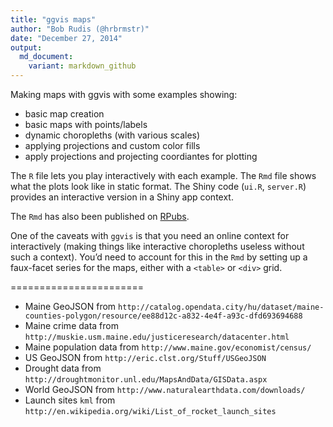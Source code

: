 ```yaml
---
title: "ggvis maps"
author: "Bob Rudis (@hrbrmstr)"
date: "December 27, 2014"
output:
  md_document:
    variant: markdown_github
---
```


Making maps with ggvis with some examples showing:

- basic map creation
- basic maps with points/labels
- dynamic choropleths (with various scales)
- applying projections and custom color fills
- apply projections and projecting coordiantes for plotting

The `R` file lets you play interactively with each example. The `Rmd` file shows what the plots look like in static format. The Shiny code (`ui.R`, `server.R`) provides an interactive version in a Shiny app context.

The `Rmd` has also been published on [RPubs](http://rpubs.com/hrbrmstr/ggvis-maps).

One of the caveats with `ggvis` is that you need an online context for interactively (making things like interactive choropleths useless without such a context). You'd need to account for this in the `Rmd` by setting up a faux-facet series for the maps, either with a `<table>` or `<div>` grid.

=======================

- Maine GeoJSON from `http://catalog.opendata.city/hu/dataset/maine-counties-polygon/resource/ee88d12c-a832-4e4f-a93c-dfd693694688`
- Maine crime data from `http://muskie.usm.maine.edu/justiceresearch/datacenter.html`
- Maine population data from `http://www.maine.gov/economist/census/`
- US GeoJSON from `http://eric.clst.org/Stuff/USGeoJSON`
- Drought data from `http://droughtmonitor.unl.edu/MapsAndData/GISData.aspx`
- World GeoJSON from `http://www.naturalearthdata.com/downloads/`
- Launch sites `kml` from `http://en.wikipedia.org/wiki/List_of_rocket_launch_sites`
